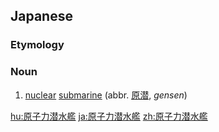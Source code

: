 ==Japanese==
{{ja-kanjitab|げん|し|りょく|せん|すい|かん|yomi=o}}

===Etymology===
{{compound|lang=ja|sort=げんしりょくせんすいかん|原子力|tr1=genshiryoku|t1=nuclear power|潜水艦|tr2=sensuidan|t2=submarine}}

===Noun===
{{ja-noun|げんしりょくせんすいかん}}

# [[nuclear]] [[submarine]] (abbr. [[原潜]], ''gensen'')

[[hu:原子力潜水艦]]
[[ja:原子力潜水艦]]
[[zh:原子力潜水艦]]